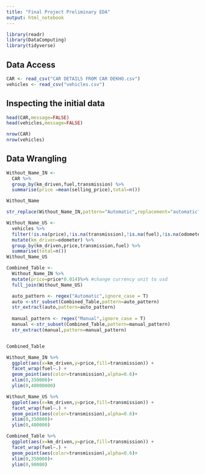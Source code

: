 ```yaml
---
title: "Final Project Preliminary EDA"
output: html_notebook
---
```

```r
library(readr)
library(DataComputing)
library(tidyverse)
```
## Data Access
```r
CAR <- read_csv("CAR DETAILS FROM CAR DEKHO.csv")
vehicles <- read_csv("vehicles.csv")
```
## Inspecting the initial data
```r
head(CAR,message=FALSE)
head(vehicles,message=FALSE)
```
```r
nrow(CAR)
nrow(vehicles)
```
## Data Wrangling
```r
Without_Name_IN <-
  CAR %>%
  group_by(km_driven,fuel,transmission) %>%
  summarise(price =mean(selling_price),total=n())

Without_Name
```
```r
str_replace(Without_Name_IN,pattern="Automatic",replacement="automatic")
```
```r
Without_Name_US <-
  vehicles %>%
  filter(!is.na(price),!is.na(transmission),!is.na(fuel),!is.na(odometer),odometer != 0) %>%
  mutate(km_driven=odometer) %>%
  group_by(km_driven,price,transmission,fuel) %>%
  summarise(total=n()) 
Without_Name_US
```
```r
Combined_Table <-
  Without_Name_IN %>%
  mutate(price=price*0.014)%>% #change currency unit to usd
  full_join(Without_Name_US)

  auto_pattern <- regex("Automatic",ignore_case = T)
  auto <-str_subset(Combined_Table,pattern=auto_pattern)
  str_extract(auto,pattern=auto_pattern)
  
  manual_pattern <- regex("Manual",ignore_case = T)
  manual <-str_subset(Combined_Table,pattern=manual_pattern)
  str_extract(manual,pattern=manual_pattern)


Combined_Table
```
```r
Without_Name_IN %>%
  ggplot(aes(x=km_driven,y=price,fill=transmission)) +
  facet_wrap(fuel~.) +
  geom_point(aes(color=transmission),alpha=0.6)+
  xlim(0,350000)+
  ylim(0,40000000)
```
```r
Without_Name_US %>%
  ggplot(aes(x=km_driven,y=price,fill=transmission)) +
  facet_wrap(fuel~.) +
  geom_point(aes(color=transmission),alpha=0.6)+
  xlim(0,350000)+
  ylim(0,400000)
```
```r
Combined_Table %>%
  ggplot(aes(x=km_driven,y=price,fill=transmission)) +
  facet_wrap(fuel~.) +
  geom_point(aes(color=transmission),alpha=0.6)+
  xlim(0,350000)+
  ylim(0,90000)
```
